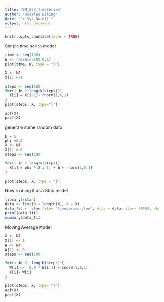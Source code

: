 ```yaml
---
title: "EM_S23_TimeSeries"
author: "Rosalee Elting"
date: "`r Sys.Date()`"
output: html_document
---
```


```r
knitr::opts_chunk$set(echo = TRUE)
```

Simple time series model 
```r
time <- seq(100)
W <- rnorm(n=100,0,1)
plot(time, W, type = "l") 
```
```r
X <- NA
X[1] <-1

steps <- seq(100)
for(i in 2:length(steps)){
  X[i] = X[i-1]+ rnorm(1,0,1)
}
plot(steps, X, type="l")
```
```r
acf(X)
pacf(X)
```
generate some random data
```r
b = 5
phi =0.8 
X <- NA
X[1] = 0
steps <- seq(100)

for(i in 2:length(steps)){
  X[i] = phi * X[i-1] + b + rnorm(1,0,1)
}

plot(steps, X, type = "l")
```
Now running it as a Stan model 
```r
library(rstan)
data <- list(N = length(X), X = X)
data_fit <- stan(file= "timeseries.stan", data = data, iter= 10000, chains= 4)
print(data_fit)
summary(data_fit)

```
Moving Average Model 
```r
X <- NA
X[1] <- 1 
W <- NA 
W[1] <- 0 
steps <- seq(100)

for(i in 2: length(steps)){ 
  W[i] <-  0.8 * W[i-1] + rnorm(1,0,1)
  X[i]= W[i]
}

plot(steps, X, type= "l")
acf(X)
pacf(X)
```


